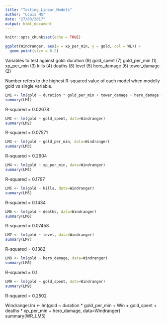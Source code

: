 ```yaml
---
title: "Testing_Linear_Models"
author: "Louis MS"
date: "27/03/2017"
output: html_document
---
```


```r
knitr::opts_chunk$set(echo = TRUE)
```

```r
ggplot(Windranger, aes(x = xp_per_min, y = gold, col = WL)) +
  geom_point(size = 0.2)
```


Variables to test against gold:
duration      (9)
gold_spent    (7)
gold_per_min  (1)
xp_per_min    (3)
kills         (4)
deaths        (8)
level         (5)
hero_damage   (6) 
tower_damage  (2)

Number refers to the highest R-squared value of each model when modelly gold vs single variable.

```r
LM1 <- lm(gold ~ duration * gold_per_min + tower_damage + hero_damage + deaths * xp_per_min + gold_spent, data=Windranger)
summary(LM1)

```

R-squared = 0.02678

```r
LM2 <- lm(gold ~ gold_spent, data=Windranger)
summary(LM2)
```

R-squared = 0.07571

```r
LM3 <- lm(gold ~ gold_per_min, data=Windranger)
summary(LM3)
```

R-squared = 0.2604

```r
LM4 <- lm(gold ~ xp_per_min, data=Windranger)
summary(LM4)
```

R-squared = 0.1797

```r
LM5 <- lm(gold ~ kills, data=Windranger)
summary(LM5)
```

R-squared = 0.1434

```r
LM6 <- lm(gold ~ deaths, data=Windranger)
summary(LM6)
```

R-squared = 0.07458

```r
LM7 <- lm(gold ~ level, data=Windranger)
summary(LM7)
```

R-squared = 0.1382

```r
LM8 <- lm(gold ~ hero_damage, data=Windranger)
summary(LM8)
```

R-squared = 0.1

```r
LM9 <- lm(gold ~ gold_spent, data=Windranger)
summary(LM9)
```

R-squared = 0.2502

Windranger.lm <- lm(gold ~ duration * gold_per_min + Win + gold_spent + deaths * xp_per_min + hero_damage, data=Windranger)
summary(WR_LM5)


